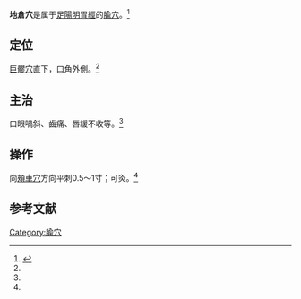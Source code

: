 {{medical}}
{{Infobox acupoint
|name = 地倉穴
|image = 
|imagesize = 
|caption =
|simplified = 地仓
|traditional = 地倉
|code = ST4
|pinyin = Dìcāng
|meridian = 足陽明胃經
|location = [[巨髎穴|巨髎穴]]直下，口角外側
|treat = 口眼喎斜、齒痛、唇緩不收等
|processing = 向[[頰車穴|頰車穴]]方向平刺0.5～1寸；可灸
|footnotes = 
}}
'''地倉穴'''是属于[[足陽明胃經|足陽明胃經]]的[[腧穴|腧穴]]。<ref name="针灸学">{{Cite book |title=针灸学 |url=https://archive.org/details/zhenjiuxue0000unse |author=孙国杰 主编 |publisher=[[上海科学技术出版社|上海科学技术出版社]] |year=1997 |pages= |isbn=7-5323-4102-X}}</ref>

==定位==
[[巨髎穴|巨髎穴]]直下，口角外側。<ref name="针灸学"/>

==主治==
口眼喎斜、齒痛、唇緩不收等。<ref name="针灸学"/>

==操作==
向[[頰車穴|頰車穴]]方向平刺0.5～1寸；可灸。<ref name="针灸学"/>

==参考文献==
{{reflist}}

{{经络}}
{{足陽明胃經}}

{{DEFAULTSORT:D}}
[[Category:腧穴|Category:腧穴]]